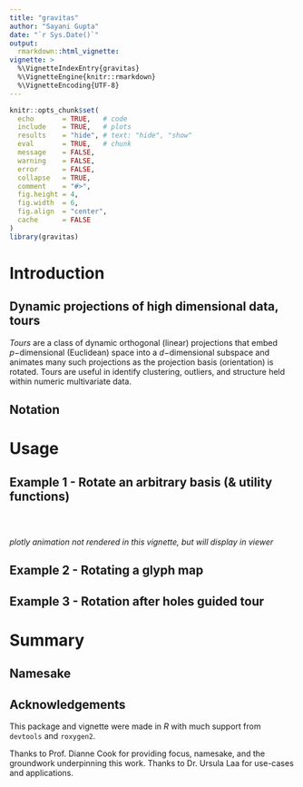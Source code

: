 ```yaml
---
title: "gravitas"
author: "Sayani Gupta"
date: "`r Sys.Date()`"
output: 
  rmarkdown::html_vignette:
vignette: >
  %\VignetteIndexEntry{gravitas}
  %\VignetteEngine{knitr::rmarkdown}
  %\VignetteEncoding{UTF-8}
---
```

<!-- #Example vignette: 
https://github.com/njtierney/naniar/blob/master/vignettes/getting-started-w-naniar.Rmd -->
```r
knitr::opts_chunk$set(
  echo       = TRUE,   # code
  include    = TRUE,   # plots
  results    = "hide", # text: "hide", "show"
  eval       = TRUE,   # chunk
  message    = FALSE,
  warning    = FALSE,
  error      = FALSE,
  collapse   = TRUE,
  comment    = "#>",
  fig.height = 4,
  fig.width  = 6,
  fig.align  = "center",
  cache      = FALSE
)
library(gravitas)
```

# Introduction


## Dynamic projections of high dimensional data, tours

*Tours* are a class of dynamic orthogonal (linear) projections that embed $p-$dimensional (Euclidean) space into a $d-$dimensional subspace and animates many such projections as the projection basis (orientation) is rotated. Tours are useful in identify clustering, outliers, and structure held within numeric multivariate data. 


## Notation



# Usage



## Example 1 - Rotate an arbitrary basis (& utility functions)



```r

```



```r

```



```r

```

*plotly animation not rendered in this vignette, but will display in viewer*

## Example 2 - Rotating a glyph map



## Example 3 - Rotation after holes guided tour


# Summary



## Namesake 



## Acknowledgements

This package and vignette were made in *R* with much support from `devtools` and `roxygen2`.

Thanks to Prof. Dianne Cook for providing focus, namesake, and the groundwork underpinning this work. Thanks to Dr. Ursula Laa for use-cases and applications.

